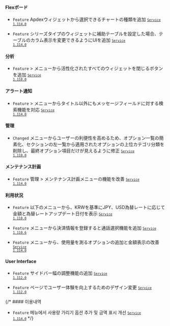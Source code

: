 #### Flexボード​

- <code class="Feature">Feature</code> Apdexウィジェットから選択できるチャートの種類を追加 <code class='changelog-service'><a href="../release-notes/service/service-1_114_x"><code class='changelog-service'>Service 1.114.0​</code></a></code>

- <code class="Feature">Feature</code> シリーズタイプのウィジェットに補助テーブルを設定した場合、テーブルのカラム表示を変更できるようにUIを追加 <code class='changelog-service'><a href="../release-notes/service/service-1_114_x"><code class='changelog-service'>Service 1.114.0​</code></a></code>

#### 分析​

- <code class="Feature">Feature</code> <Cmdname sid="side_analysis" className="uitext" /> &gt; <Cmdname sid="side_metricsChart" className="uitext" />メニューから活性化されたすべてのウィジェットを閉じるボタンを追加 <code class='changelog-service'><a href="../release-notes/service/service-1_110_x"><code class='changelog-service'>Service 1.110.0​</code></a></code>

#### アラート通知​

- <code class="Feature">Feature</code> <Cmdname sid="side_event" className="uitext" /> &gt; <Cmdname sid="side_eventHistory" className="uitext" />メニューからタイトル以外にもメッセージフィールドに対する検索機能を対応 <code class='changelog-service'><a href="../release-notes/service/service-1_114_x"><code class='changelog-service'>Service 1.114.0​</code></a></code>

#### 管理​

- <code class="Changed">Changed</code> <Cmdname sid="side_agentSetting" className="uitext" />メニューからユーザーの利便性を高めるため、オプション一覧の簡素化、<Cmdname sid="write_options" className="uitext" />セクションの左一覧から適用されたオプションの上位カテゴリ分類を削除し、最終オプション項目だけが見えるように修正 <code class='changelog-service'><a href="../release-notes/service/service-1_110_x"><code class='changelog-service'>Service 1.110.0​</code></a></code>

#### メンテナンス計画​

- <code class="Feature">Feature</code> <span class="uitext">管理</span> &gt; <span class="uitext">メンテナンス計画</span>メニューの機能を改善 <code class='changelog-service'><a href="../release-notes/service/service-1_114_x"><code class='changelog-service'>Service 1.114.0​</code></a></code>

#### 利用状況​

- <code class="Feature">Feature</code> 以下のメニューから、KRWを基準にJPY、USD為替レートに応じて金額と為替レートアップデート日付を表示 <code class='changelog-service'><a href="../release-notes/service/service-1_110_x"><code class='changelog-service'>Service 1.110.0​</code></a></code>

- <code class="Feature">Feature</code> <Cmdname sid="side_paymentInformation" className="uitext" />メニューから決済情報を登録すると通話選択機能を追加 <code class='changelog-service'><a href="../release-notes/service/service-1_110_x"><code class='changelog-service'>Service 1.110.6​</code></a></code>

- <code class="Feature">Feature</code> <Cmdname sid="side_billingPreview" className="uitext" />メニューから、使用量を測るオプションの追加と金額表示の改善 <code class='changelog-service'><a href="../release-notes/service/service-1_114_x"><code class='changelog-service'>Service 1.114.0​</code></a></code>

#### User Interface​

- <code class="Feature">Feature</code> サイドバー幅の調整機能の追加 <code class='changelog-service'><a href="../release-notes/service/service-1_112_x"><code class='changelog-service'>Service 1.112.0​</code></a></code>

- <code class="Feature">Feature</code> <Cmdname sid="platform_catalog" className="uitext" />ページでユーザー体験を向上するためのデザイン変更 <code class='changelog-service'><a href="../release-notes/service/service-1_112_x"><code class='changelog-service'>Service 1.112.0​</code></a></code>

{/* #### 이용내역​

- <code class="Feature">Feature</code> <Cmdname sid="side_billingPreview" className="uitext" /> 메뉴에서 사용량 가리기 옵션 추가 및 금액 표시 개선 <code class='changelog-service'><a href="../release-notes/service/service-1_114_x"><code class='changelog-service'>Service 1.114.0​</code></a></code> */}
